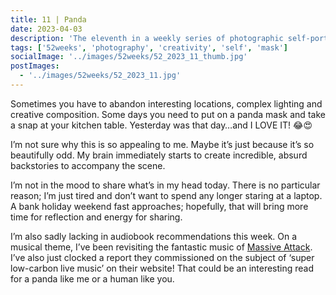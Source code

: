 ```yaml
---
title: 11 | Panda
date: 2023-04-03
description: 'The eleventh in a weekly series of photographic self-portraits of Stuart Mackenzie. In this weeks photo I wear a panda mask and stare at my phone'
tags: ['52weeks', 'photography', 'creativity', 'self', 'mask']
socialImage: '../images/52weeks/52_2023_11_thumb.jpg'
postImages:
  - '../images/52weeks/52_2023_11.jpg'
---
```



<GatsbyImage
  alt="I sit at the table weaking a panda mask, staring at my phone"
  title="Eleven - Panda"
  image={getImage(props.data.mdx.frontmatter.postImages[0])}
  className="imageFull"
/>

Sometimes you have to abandon interesting locations, complex lighting and creative composition. Some days you need to put on a panda mask and take a snap at your kitchen table. Yesterday was that day…and I LOVE IT! 😂😍

I’m not sure why this is so appealing to me. Maybe it’s just because it’s so beautifully odd. My brain immediately starts to create incredible, absurd backstories to accompany the scene.

I’m not in the mood to share what’s in my head today. There is no particular reason; I’m just tired and don’t want to spend any longer staring at a laptop. A bank holiday weekend fast approaches; hopefully, that will bring more time for reflection and energy for sharing.

I’m also sadly lacking in audiobook recommendations this week. On a musical theme, I’ve been revisiting the fantastic music of [Massive Attack](https://www.massiveattack.co.uk/). I’ve also just clocked a report they commissioned on the subject of ‘super low-carbon live music’ on their website! That could be an interesting read for a panda like me or a human like you.
